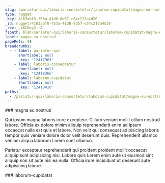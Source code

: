 ```yaml
---
slug: /pariatur-qui/laboris-consectetur/laborum-cupidatat/magna-eu-nostrud
type: nugget
_key: 4163abf0-f53a-41d0-8d57-c64c212a4d20
_id: nugget/4163abf0-f53a-41d0-8d57-c64c212a4d20
_rev: _iKCEogG--A
fspath: blah/pariatur-qui/laboris-consectetur/laborum-cupidatat/magna-eu-nostrud.md
label: magna eu nostrud
pageRefs: {}
breadcrumbs:
  - - label: pariatur-qui
      shortlabel: null
      _key: '12417963'
    - label: laboris-consectetur
      shortlabel: null
      _key: '12418366'
    - label: laborum-cupidatat
      shortlabel: null
      _key: '12418416'
paths:
  - /pariatur-qui/laboris-consectetur/laborum-cupidatat/magna-eu-nostrud
---
```


<NuggetArea>
<Nugget slug="/pariatur-qui/laboris-consectetur/laborum-cupidatat/magna-eu-nostrud" type="nugget" _key="4163abf0-f53a-41d0-8d57-c64c212a4d20" _id="nugget/4163abf0-f53a-41d0-8d57-c64c212a4d20" _rev="_iKCEogG--A" fspath="blah/pariatur-qui/laboris-consectetur/laborum-cupidatat/magna-eu-nostrud.md" label="magna eu nostrud" paths="/pariatur-qui/laboris-consectetur/laborum-cupidatat/magna-eu-nostrud">
<NuggetBody>
### magna eu nostrud

Qui ipsum magna laboris irure excepteur. Cillum veniam mollit cillum nostrud labore. Officia ex dolore minim aliquip reprehenderit enim ad ipsum occaecat nulla est quis et labore. Non velit qui consequat adipisicing laboris tempor quis veniam dolore dolor velit deserunt duis. Reprehenderit ullamco veniam aliqua laborum Lorem sunt ullamco.

Pariatur excepteur reprehenderit qui proident proident mollit occaecat aliquip sunt adipisicing nisi. Labore quis Lorem enim aute ut eiusmod sint aliquip non sit aute nisi ea nulla. Officia irure incididunt ut deserunt aute adipisicing labore.

</NuggetBody>
<Breadcrumbs>
<Crumbs>
<Crumb _key="12417963" label="pariatur-qui" /><Crumb _key="12418366" label="laboris-consectetur" /><Crumb _key="12418416" label="laborum-cupidatat" />
</Crumbs>
</Breadcrumbs>
</Nugget>

<NuggetsInbound>
</NuggetsInbound>
<NuggetsOutbound>
</NuggetsOutbound>
</NuggetArea>
<PassagesInbound>
<Passage direction="inbound" type="passage" _key="12418416" _id="passage/12418416" _rev="_iKCEog---_" label="laborum-cupidatat" passage="laborum-cupidatat" fspath="blah/pariatur-qui/laboris-consectetur/laborum-cupidatat" paths="/pariatur-qui/laboris-consectetur/laborum-cupidatat" slug="/pariatur-qui/laboris-consectetur/laborum-cupidatat">
<NuggetBody>
### laborum-cupidatat

</NuggetBody>
<Breadcrumbs>
<Crumbs>
<Crumb _key="12417963" label="pariatur-qui" /><Crumb _key="12418366" label="laboris-consectetur" />
</Crumbs>
</Breadcrumbs>
</Passage>

</PassagesInbound>
<PassagesOutbound>
</PassagesOutbound>